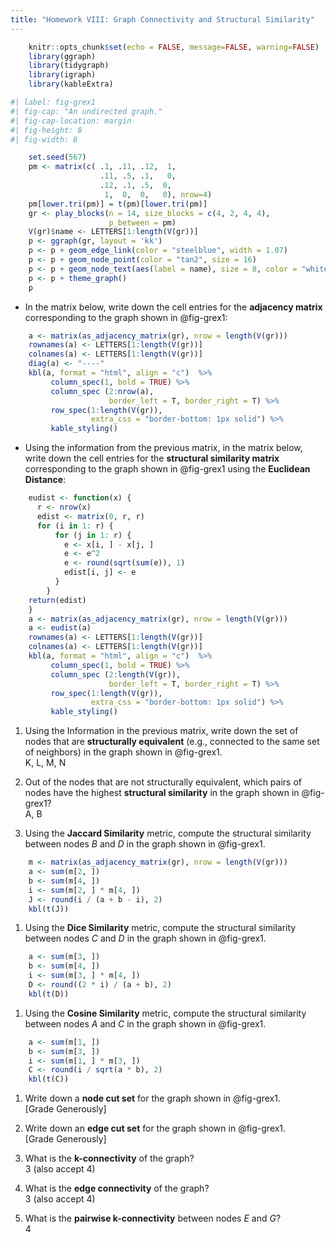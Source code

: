 ```yaml
---
title: "Homework VIII: Graph Connectivity and Structural Similarity"
---
```


```r
    knitr::opts_chunk$set(echo = FALSE, message=FALSE, warning=FALSE)
    library(ggraph)
    library(tidygraph)
    library(igraph)
    library(kableExtra)
```


```r
#| label: fig-grex1
#| fig-cap: "An undirected graph."
#| fig-cap-location: margin   
#| fig-height: 8
#| fig-width: 8

    set.seed(567)
    pm <- matrix(c( .1, .11, .12,  1, 
                    .11, .5, .1,   0,
                    .12, .1, .5,  0,
                     1,  0,  0,   0), nrow=4)
    pm[lower.tri(pm)] = t(pm)[lower.tri(pm)]
    gr <- play_blocks(n = 14, size_blocks = c(4, 2, 4, 4), 
                      p_between = pm)
    V(gr)$name <- LETTERS[1:length(V(gr))]
    p <- ggraph(gr, layout = 'kk') 
    p <- p + geom_edge_link(color = "steelblue", width = 1.07) 
    p <- p + geom_node_point(color = "tan2", size = 16) 
    p <- p + geom_node_text(aes(label = name), size = 8, color = "white")
    p <- p + theme_graph() 
    p
```

- In the matrix below, write down the cell entries for the **adjacency matrix** corresponding to the graph shown in @fig-grex1:

```r
    a <- matrix(as_adjacency_matrix(gr), nrow = length(V(gr)))
    rownames(a) <- LETTERS[1:length(V(gr))]
    colnames(a) <- LETTERS[1:length(V(gr))]
    diag(a) <- "----"
    kbl(a, format = "html", align = "c")  %>% 
         column_spec(1, bold = TRUE) %>% 
         column_spec (2:nrow(a), 
                      border_left = T, border_right = T) %>%
         row_spec(1:length(V(gr)), 
                  extra_css = "border-bottom: 1px solid") %>%
         kable_styling()
```

- Using the information from the previous matrix, in the matrix below, write down the cell entries for the **structural similarity matrix** corresponding to the graph shown in @fig-grex1 using the **Euclidean Distance**:

```r
    eudist <- function(x) {
      r <- nrow(x)
      edist <- matrix(0, r, r)
      for (i in 1: r) {
          for (j in 1: r) {
            e <- x[i, ] - x[j, ]
            e <- e^2
            e <- round(sqrt(sum(e)), 1)
            edist[i, j] <- e
          }
        }
    return(edist)
    }
    a <- matrix(as_adjacency_matrix(gr), nrow = length(V(gr)))
    a <- eudist(a)
    rownames(a) <- LETTERS[1:length(V(gr))]
    colnames(a) <- LETTERS[1:length(V(gr))]
    kbl(a, format = "html", align = "c")  %>% 
         column_spec(1, bold = TRUE) %>% 
         column_spec (2:length(V(gr)), 
                      border_left = T, border_right = T) %>%
         row_spec(1:length(V(gr)), 
                  extra_css = "border-bottom: 1px solid") %>%
         kable_styling()
```

1. Using the Information in the previous matrix, write down the set of nodes that are **structurally equivalent** (e.g., connected to the same set of neighbors) in the graph shown in @fig-grex1.
<br>
K, L, M, N

1. Out of the nodes that are not structurally equivalent, which pairs of nodes have the highest **structural similarity** in the graph shown in @fig-grex1?
<br>
A, B

1. Using the **Jaccard Similarity** metric, compute the structural similarity between nodes *B* and *D* in the graph shown in @fig-grex1.
<br>
```r
    m <- matrix(as_adjacency_matrix(gr), nrow = length(V(gr)))
    a <- sum(m[2, ])
    b <- sum(m[4, ])
    i <- sum(m[2, ] * m[4, ])
    J <- round(i / (a + b - i), 2)
    kbl(t(J))
```


1. Using the **Dice Similarity** metric, compute the structural similarity between nodes *C* and *D* in the graph shown in @fig-grex1.
<br>
```r
    a <- sum(m[3, ])
    b <- sum(m[4, ])
    i <- sum(m[3, ] * m[4, ])
    D <- round((2 * i) / (a + b), 2)
    kbl(t(D))
```


1. Using the **Cosine Similarity** metric, compute the structural similarity between nodes *A* and *C* in the graph shown in @fig-grex1.
<br>
```r
    a <- sum(m[1, ])
    b <- sum(m[3, ])
    i <- sum(m[1, ] * m[3, ])
    C <- round(i / sqrt(a * b), 2)
    kbl(t(C))
```

1. Write down a **node cut set** for the graph shown in @fig-grex1.
<br>
[Grade Generously]


1. Write down an **edge cut set** for the graph shown in @fig-grex1.
<br>
[Grade Generously]

1. What is the **k-connectivity** of the graph?
<br>
3 (also accept 4)

1. What is the **edge connectivity** of the graph?
<br>
3 (also accept 4)

1. What is the **pairwise k-connectivity** between nodes *E* and *G*?
<br>
4


